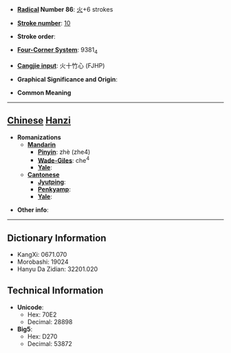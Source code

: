 * '''[[Wiktionary:Chinese radical index| Radical]] Number 86''': [[Wiktionary:Chinese radical index 火|火]]+6 strokes

* '''[[Wiktionary:Chinese total strokes index|Stroke number]]''': [[Wiktionary:Chinese total strokes index 10|10]]

* '''Stroke order''': 

* '''[[Wiktionary:Chinese four corner index|Four-Corner System]]''': 9381<sub>4</sub>

* '''[[Wiktionary:Chinese Cangjie index|Cangjie input]]''': 火十竹心 (FJHP)

* '''Graphical Significance and Origin''': 

* '''Common Meaning'''

----

== [[Chinese]] [[Hanzi]] ==

* '''Romanizations'''
** '''[[Mandarin]]'''
*** '''[[Pinyin]]''': zhè (zhe4)
*** '''[[Wade-Giles]]''': che<sup>4</sup>
*** '''[[Yale]]''': 
** '''[[Cantonese]]'''
*** '''[[Jyutping]]''':
*** '''[[Penkyamp]]''': 
*** '''[[Yale]]''': 

* '''Other info''': 

----

== Dictionary Information ==

* KangXi: 0671.070
* Morobashi: 19024
* Hanyu Da Zidian: 32201.020

== Technical Information ==

* '''Unicode''':
** Hex: 70E2
** Decimal: 28898
* '''Big5''':
** Hex: D270
** Decimal: 53872